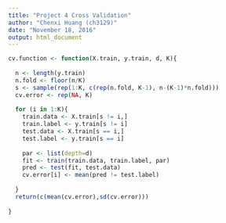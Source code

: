 ---
title: "Project 4 Cross Validation"
author: "Chenxi Huang (ch3129)"
date: "November 18, 2016"
output: html_document
---

```{r}

cv.function <- function(X.train, y.train, d, K){
  
  n <- length(y.train)
  n.fold <- floor(n/K)
  s <- sample(rep(1:K, c(rep(n.fold, K-1), n-(K-1)*n.fold)))  
  cv.error <- rep(NA, K)
  
  for (i in 1:K){
    train.data <- X.train[s != i,]
    train.label <- y.train[s != i]
    test.data <- X.train[s == i,]
    test.label <- y.train[s == i]
    
    par <- list(depth=d)
    fit <- train(train.data, train.label, par)
    pred <- test(fit, test.data)  
    cv.error[i] <- mean(pred != test.label)  
    
  }			
  return(c(mean(cv.error),sd(cv.error)))
  
}
```

